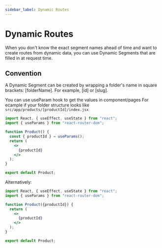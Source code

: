 ```yaml
---
sidebar_label: Dynamic Routes
---
```

# Dynamic Routes

When you don't know the exact segment names ahead of time and want to create routes from dynamic data, you can use Dynamic Segments that are filled in at request time.

## Convention
A Dynamic Segment can be created by wrapping a folder's name in square brackets: [folderName]. For example, [id] or [slug].

You can use useParam hook to get the values in component/pages For ecample if your folder structure looks like `src/app/products/[productId]/index.jsx`

```jsx
import React, { useEffect, useState } from "react";
import { useParams } from "react-router-dom";

function Product() {
  const { productId } = useParams();
  return (
    <>
      {productId}
    </>
  );
}

export default Product;
```

Alternatively:

```jsx
import React, { useEffect, useState } from "react";
import { useParams } from "react-router-dom";

function Product({productId}) {
  return (
    <>
      {productId}
    </>
  );
}

export default Product;
```